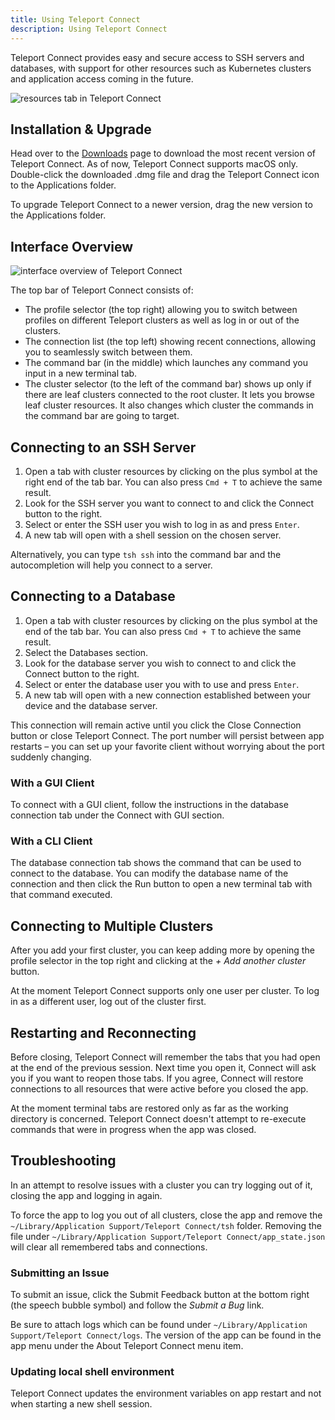```yaml
---
title: Using Teleport Connect
description: Using Teleport Connect
---
```


Teleport Connect provides easy and secure access to SSH servers and databases, with support for
other resources such as Kubernetes clusters and application access coming in the future.

![resources tab in Teleport Connect](../../img/use-teleport/connect-cluster.png)

## Installation & Upgrade

Head over to the [Downloads](https://goteleport.com/download/) page to download the most recent
version of Teleport Connect. As of now, Teleport Connect supports macOS only. Double-click the
downloaded .dmg file and drag the Teleport Connect icon to the Applications folder.

To upgrade Teleport Connect to a newer version, drag the new version to the Applications folder.

## Interface Overview

![interface overview of Teleport Connect](../../img/use-teleport/connect-ui-overview.png)

The top bar of Teleport Connect consists of:

- The profile selector (the top right) allowing you to switch between profiles on different Teleport
  clusters as well as log in or out of the clusters.
- The connection list (the top left) showing recent connections, allowing you to seamlessly switch
  between them.
- The command bar (in the middle) which launches any command you input in a new terminal tab.
- The cluster selector (to the left of the command bar) shows up only if there are leaf clusters
  connected to the root cluster. It lets you browse leaf cluster resources. It also changes
  which cluster the commands in the command bar are going to target.

## Connecting to an SSH Server

1. Open a tab with cluster resources by clicking on the plus symbol at the right end of the tab bar.
   You can also press `Cmd + T` to achieve the same result.
2. Look for the SSH server you want to connect to and click the Connect button to the right.
3. Select or enter the SSH user you wish to log in as and press `Enter`.
4. A new tab will open with a shell session on the chosen server.

Alternatively, you can type `tsh ssh` into the command bar and the autocompletion will help you
connect to a server.

## Connecting to a Database

1. Open a tab with cluster resources by clicking on the plus symbol at the end of the tab bar. You
   can also press `Cmd + T` to achieve the same result.
2. Select the Databases section.
3. Look for the database server you wish to connect to and click the Connect button to the right.
4. Select or enter the database user you with to use and press `Enter`.
5. A new tab will open with a new connection established between your device and the database
   server.

This connection will remain active until you click the Close Connection button or close Teleport
Connect. The port number will persist between app restarts – you can set up your favorite client
without worrying about the port suddenly changing.

### With a GUI Client

To connect with a GUI client, follow the instructions in the database connection tab under the
Connect with GUI section.

### With a CLI Client

The database connection tab shows the command that can be used to connect to the database. You can
modify the database name of the connection and then click the Run button to open a new
terminal tab with that command executed.

## Connecting to Multiple Clusters

After you add your first cluster, you can keep adding more by opening the profile selector in the
top right and clicking at the *+ Add another cluster* button.

At the moment Teleport Connect supports only one user per cluster. To log in as a different user,
log out of the cluster first.

## Restarting and Reconnecting

Before closing, Teleport Connect will remember the tabs that you had open at the end of the previous
session. Next time you open it, Connect will ask you if you want to reopen those tabs. If you agree,
Connect will restore connections to all resources that were active before you closed the app.

At the moment terminal tabs are restored only as far as the working directory is concerned. Teleport
Connect doesn't attempt to re-execute commands that were in progress when the app was closed.

## Troubleshooting

In an attempt to resolve issues with a cluster you can try logging out of it, closing the app and
logging in again.

To force the app to log you out of all clusters, close the app and remove the `~/Library/Application
Support/Teleport Connect/tsh` folder. Removing the file under `~/Library/Application
Support/Teleport Connect/app_state.json` will clear all remembered tabs and connections.

### Submitting an Issue

To submit an issue, click the Submit Feedback button at the bottom right (the speech bubble symbol)
and follow the *Submit a Bug* link.

Be sure to attach logs which can be found under `~/Library/Application Support/Teleport
Connect/logs`. The version of the app can be found in the app menu under the About Teleport Connect
menu item.

### Updating local shell environment

Teleport Connect updates the environment variables on app restart and not when starting a new shell
session.
